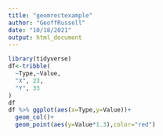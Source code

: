 ```yaml
---
title: "geomrectexample"
author: "GeoffRussell"
date: "10/18/2021"
output: html_document
---
```


```r
library(tidyverse)
df<-tribble(
  ~Type,~Value,
  "X", 23,
  "Y", 33
)
df
df %>% ggplot(aes(x=Type,y=Value))+
  geom_col()+
  geom_point(aes(y=Value*1.3),color="red")
```


